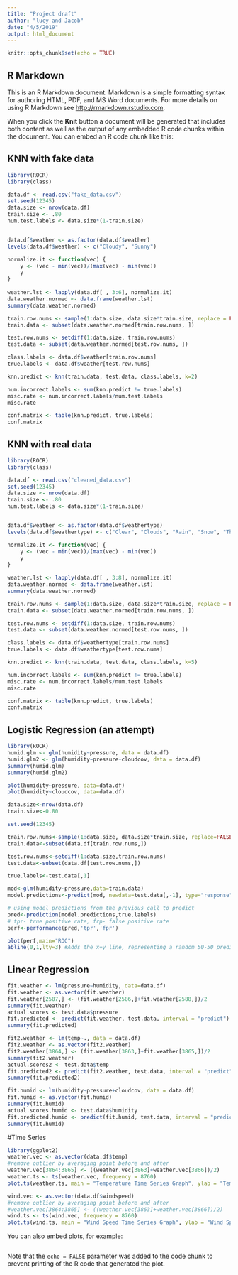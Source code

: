 ```yaml
---
title: "Project draft"
author: "lucy and Jacob"
date: "4/5/2019"
output: html_document
---
```


```r
knitr::opts_chunk$set(echo = TRUE)
```

## R Markdown

This is an R Markdown document. Markdown is a simple formatting syntax for authoring HTML, PDF, and MS Word documents. For more details on using R Markdown see <http://rmarkdown.rstudio.com>.

When you click the **Knit** button a document will be generated that includes both content as well as the output of any embedded R code chunks within the document. You can embed an R code chunk like this:

## KNN with fake data
```r
library(ROCR)
library(class)

data.df <- read.csv("fake_data.csv")
set.seed(12345)
data.size <- nrow(data.df)
train.size <- .80
num.test.labels <- data.size*(1-train.size)


data.df$weather <- as.factor(data.df$weather)
levels(data.df$weather) <- c("Cloudy", "Sunny")

normalize.it <- function(vec) {
    y <- (vec - min(vec))/(max(vec) - min(vec))
    y
}
    
weather.lst <- lapply(data.df[ , 3:6], normalize.it)
data.weather.normed <- data.frame(weather.lst)
summary(data.weather.normed)

train.row.nums <- sample(1:data.size, data.size*train.size, replace = FALSE)
train.data <- subset(data.weather.normed[train.row.nums, ])

test.row.nums <- setdiff(1:data.size, train.row.nums)
test.data <- subset(data.weather.normed[test.row.nums, ])

class.labels <- data.df$weather[train.row.nums]
true.labels <- data.df$weather[test.row.nums]

knn.predict <- knn(train.data, test.data, class.labels, k=2)

num.incorrect.labels <- sum(knn.predict != true.labels)
misc.rate <- num.incorrect.labels/num.test.labels
misc.rate

conf.matrix <- table(knn.predict, true.labels)
conf.matrix
```

## KNN with real data
```r
library(ROCR)
library(class)

data.df <- read.csv("cleaned_data.csv")
set.seed(12345)
data.size <- nrow(data.df)
train.size <- .80
num.test.labels <- data.size*(1-train.size)


data.df$weather <- as.factor(data.df$weathertype)
levels(data.df$weathertype) <- c("Clear", "Clouds", "Rain", "Snow", "Thunderstorm")

normalize.it <- function(vec) {
    y <- (vec - min(vec))/(max(vec) - min(vec))
    y
}
    
weather.lst <- lapply(data.df[ , 3:8], normalize.it)
data.weather.normed <- data.frame(weather.lst)
summary(data.weather.normed)

train.row.nums <- sample(1:data.size, data.size*train.size, replace = FALSE)
train.data <- subset(data.weather.normed[train.row.nums, ])

test.row.nums <- setdiff(1:data.size, train.row.nums)
test.data <- subset(data.weather.normed[test.row.nums, ])

class.labels <- data.df$weathertype[train.row.nums]
true.labels <- data.df$weathertype[test.row.nums]

knn.predict <- knn(train.data, test.data, class.labels, k=5)

num.incorrect.labels <- sum(knn.predict != true.labels)
misc.rate <- num.incorrect.labels/num.test.labels
misc.rate

conf.matrix <- table(knn.predict, true.labels)
conf.matrix
```

## Logistic Regression (an attempt)
```r
library(ROCR)
humid.glm <- glm(humidity~pressure, data = data.df)
humid.glm2 <- glm(humidity~pressure+cloudcov, data = data.df)
summary(humid.glm)
summary(humid.glm2)

plot(humidity~pressure, data=data.df)
plot(humidity~cloudcov, data=data.df)

data.size<-nrow(data.df)
train.size<-0.80

set.seed(12345)

train.row.nums<-sample(1:data.size, data.size*train.size, replace=FALSE)
train.data<-subset(data.df[train.row.nums,])

test.row.nums<-setdiff(1:data.size,train.row.nums)
test.data<-subset(data.df[test.row.nums,])

true.labels<-test.data[,1]

mod<-glm(humidity~pressure,data=train.data)
model.predictions<-predict(mod, newdata=test.data[,-1], type="response")

# using model predictions from the previous call to predict
pred<-prediction(model.predictions,true.labels)
# tpr- true positive rate, frp- false positive rate
perf<-performance(pred,'tpr','fpr')

plot(perf,main="ROC")
abline(0,1,lty=3) #Adds the x=y line, representing a random 50-50 prediction

```


## Linear Regression
```r
fit.weather <- lm(pressure~humidity, data=data.df)
fit.weather <- as.vector(fit.weather)
fit.weather[2587,] <- (fit.weather[2586,]+fit.weather[2588,])/2
summary(fit.weather)
actual.scores <- test.data$pressure
fit.predicted <- predict(fit.weather, test.data, interval = "predict")
summary(fit.predicted)

fit2.weather <- lm(temp~., data = data.df)
fit2.weather <- as.vector(fit2.weather)
fit2.weather[3864,] <- (fit.weather[3863,]+fit.weather[3865,])/2
summary(fit2.weather)
actual.scores2 <- test.data$temp
fit.predicted2 <- predict(fit2.weather, test.data, interval = "predict")
summary(fit.predicted2)

fit.humid <- lm(humidity~pressure+cloudcov, data = data.df)
fit.humid <- as.vector(fit.humid)
summary(fit.humid)
actual.scores.humid <- test.data$humidity
fit.predicted.humid <- predict(fit.humid, test.data, interval = "predict")
summary(fit.humid)
```

#Time Series 
```r
library(ggplot2)
weather.vec <- as.vector(data.df$temp)
#remove outlier by averaging point before and after
weather.vec[3864:3865] <- ((weather.vec[3863]+weather.vec[3866])/2)
weather.ts <- ts(weather.vec, frequency = 8760)
plot.ts(weather.ts, main = "Temperature Time Series Graph", ylab = "Temperature in Kelvin")

wind.vec <- as.vector(data.df$windspeed)
#remove outlier by averaging point before and after
#weather.vec[3864:3865] <- ((weather.vec[3863]+weather.vec[3866])/2)
wind.ts <- ts(wind.vec, frequency = 8760)
plot.ts(wind.ts, main = "Wind Speed Time Series Graph", ylab = "Wind Speed")


```


You can also embed plots, for example:

```r

```

Note that the `echo = FALSE` parameter was added to the code chunk to prevent printing of the R code that generated the plot.
